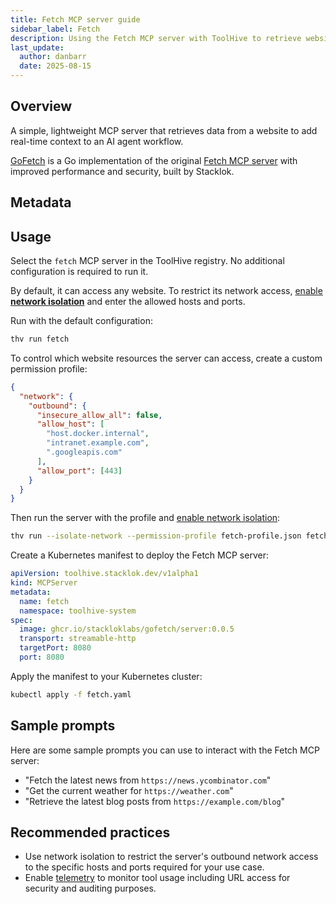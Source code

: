 ```yaml
---
title: Fetch MCP server guide
sidebar_label: Fetch
description: Using the Fetch MCP server with ToolHive to retrieve website data.
last_update:
  author: danbarr
  date: 2025-08-15
---
```


## Overview

A simple, lightweight MCP server that retrieves data from a website to add
real-time context to an AI agent workflow.

[GoFetch](https://github.com/StacklokLabs/gofetch) is a Go implementation of the
original
[Fetch MCP server](https://github.com/modelcontextprotocol/servers/tree/main/src/fetch)
with improved performance and security, built by Stacklok.

## Metadata

<MCPMetadata name='fetch' />

## Usage

<Tabs groupId='mode' queryString='mode'>
<TabItem value='ui' label='UI' default>

Select the `fetch` MCP server in the ToolHive registry. No additional
configuration is required to run it.

By default, it can access any website. To restrict its network access,
[enable **network isolation**](../guides-ui/network-isolation.mdx) and enter the
allowed hosts and ports.

</TabItem>
<TabItem value='cli' label='CLI'>

Run with the default configuration:

```bash
thv run fetch
```

To control which website resources the server can access, create a custom
permission profile:

```json title="fetch-profile.json"
{
  "network": {
    "outbound": {
      "insecure_allow_all": false,
      "allow_host": [
        "host.docker.internal",
        "intranet.example.com",
        ".googleapis.com"
      ],
      "allow_port": [443]
    }
  }
}
```

Then run the server with the profile and
[enable network isolation](../guides-cli/network-isolation.mdx):

```bash
thv run --isolate-network --permission-profile fetch-profile.json fetch
```

</TabItem>
<TabItem value='k8s' label='Kubernetes'>

Create a Kubernetes manifest to deploy the Fetch MCP server:

```yaml title="fetch.yaml"
apiVersion: toolhive.stacklok.dev/v1alpha1
kind: MCPServer
metadata:
  name: fetch
  namespace: toolhive-system
spec:
  image: ghcr.io/stackloklabs/gofetch/server:0.0.5
  transport: streamable-http
  targetPort: 8080
  port: 8080
```

Apply the manifest to your Kubernetes cluster:

```bash
kubectl apply -f fetch.yaml
```

</TabItem>
</Tabs>

## Sample prompts

Here are some sample prompts you can use to interact with the Fetch MCP server:

- "Fetch the latest news from `https://news.ycombinator.com`"
- "Get the current weather for `https://weather.com`"
- "Retrieve the latest blog posts from `https://example.com/blog`"

## Recommended practices

- Use network isolation to restrict the server's outbound network access to the
  specific hosts and ports required for your use case.
- Enable [telemetry](../guides-cli/telemetry-and-metrics.md) to monitor tool
  usage including URL access for security and auditing purposes.
